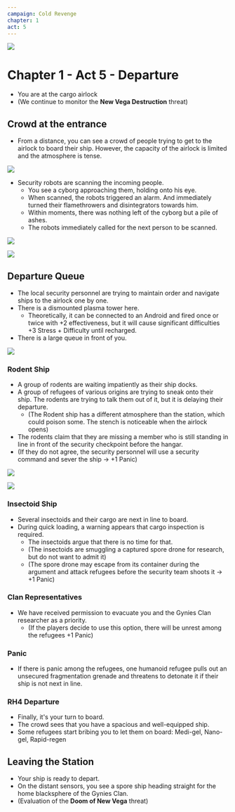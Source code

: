 ```yaml
---
campaign: Cold Revenge
chapter: 1
act: 5
---
```


![](/LP/ScrattCZ_sci-fi_mercenaries_and_civilians_evacuating_a_casino_s_d0e45988-8940-4d77-b448-d0dcc36de800.png)

# Chapter 1 - Act 5 - Departure

<Player url="https://youtu.be/Vb-jZDiGrDo?t=0" controls height={100} />

-   You are at the cargo airlock
-   (We continue to monitor the **New Vega Destruction** threat)

## Crowd at the entrance

-   From a distance, you can see a crowd of people trying to get to the airlock to board their ship. However, the capacity of the airlock is limited and the atmosphere is tense.

![](/LP/ScrattCZ_two_sci-fi_crowds_of_angry_humanoids_shouting_at_each__70560736-bf42-4734-a7e3-f55f7450352b.png)

-   Security robots are scanning the incoming people.
    -   You see a cyborg approaching them, holding onto his eye.
    -   When scanned, the robots triggered an alarm. And immediately turned their flamethrowers and disintegrators towards him.
    -   Within moments, there was nothing left of the cyborg but a pile of ashes.
    -   The robots immediately called for the next person to be scanned.

![](/LP/maps/New_Vega_Cargo_Airlock.jpg)

<List>
    <Actor
        name="Security Robots"
        size="US game"
        className="not-prose drop-shadow-md print:drop-shadow-none"
        imageUri="/LP/ScrattCZ_two_sci-fi_crowds_of_angry_humanoids_shouting_at_each__70560736-bf42-4734-a7e3-f55f7450352b.png"
        imagePosition="center 30%"
        notes="Action: Scanning - +1 effectiveness against anything in the zone until the end of the conflict. Flamethrower - 1x&nbsp;Injury, +1&nbsp;Heat, Disintegrator 2x/1x&nbsp;Injury. Resistant to shooting and melee attacks."
    />
    <Actor
        size="US game"
        imageUri="/LP/ScrattCZ_croud_of_sci-fi_floral_zombies_invading_a_futuristic_c_ec55d41e-04de-4a50-b3a5-7691310dda21.png"
        imagePosition="center top"
        className="not-prose drop-shadow-md print:drop-shadow-none print:filter-none"
        name="Endless Crowd of Spore Drones"
        notes="Lashing Attack: 1x Injury; Infection: if Defense fails -> Spore Infection"
    />
    <Clock
        className="not-prose drop-shadow-md print:drop-shadow-none"
        size="US game"
        title="Suspicion of Security Robots"
        current={0}
        total={4}
        threat="Gunfire"
        reward="Access to the airlock"
    />
    <Clock
        className="not-prose drop-shadow-md print:drop-shadow-none"
        size="US game"
        title="Disabling the Security Robots"
        current={0}
        total={8}
        threat="New Vega Destruction +1"
        reward="1x Disintegrator, 1x Flamethrower Arm"
    />
    <Clock
        className="not-prose drop-shadow-md print:drop-shadow-none"
        size="US game"
        title="Gathering of the Spore Drone Crowd"
        current={0}
        total={8}
        threat="Spore Drone Crowd Attacks"
    />
    <Clock
        className="not-prose drop-shadow-md print:drop-shadow-none"
        size="US game"
        title="Panic"
        current={0}
        total={6}
        threat="Everyone +1 Stress"
        reward="New Vega Destruction -1"
    />
    <Asset
        icon="/LP/icons/flamethrower-arm.jpg"
        title="Flamethrower Arm"
        effect="+1 effectiveness against the target + Igniting the zone. +1&nbsp;Destruction when installed (+1&nbsp;Heat when used, +2&nbsp;Injury when uninstalled)"
        className="drop-shadow-md print:drop-shadow-none"
    />
    <Asset
        icon="/LP/icons/rifle-3.png"
        title="Disintegrator"
        effect="+1 effectiveness against organic targets"
        className="drop-shadow-md print:drop-shadow-none"
    />
    <Effect
        icon="/LP/icons/spore-infection-2.png"
        title="Spore Infection"
        effect="+1&nbsp;Destruction"
        className="drop-shadow-md print:drop-shadow-none"
    />

</List>

![](/LP/ScrattCZ_two_crowds_of_angry_space-station_citizens_shouting_at_574f7a8a-b97f-44dd-a05d-891626c38e43.png)

## Departure Queue

-   The local security personnel are trying to maintain order and navigate ships to the airlock one by one.
-   There is a dismounted plasma tower here.
    -   Theoretically, it can be connected to an Android and fired once or twice with +2 effectiveness, but it will cause significant difficulties +3 Stress + Difficulty until recharged.
-   There is a large queue in front of you.

![](/LP/rat_man.jpg)

### Rodent Ship

-   A group of rodents are waiting impatiently as their ship docks.
-   A group of refugees of various origins are trying to sneak onto their ship. The rodents are trying to talk them out of it, but it is delaying their departure.
    -   (The Rodent ship has a different atmosphere than the station, which could poison some. The stench is noticeable when the airlock opens)
-   The rodents claim that they are missing a member who is still standing in line in front of the security checkpoint before the hangar.
-   (If they do not agree, the security personnel will use a security command and sever the ship -> +1 Panic)

![](/LP/ScrattCZ_several_sci-fi_insectoid_aliens_367f922c-6a98-45ef-acf0-c311f562483e.png)

![](/LP/insectoid.jpg)

### Insectoid Ship

-   Several insectoids and their cargo are next in line to board.
-   During quick loading, a warning appears that cargo inspection is required.
    -   The insectoids argue that there is no time for that.
    -   (The insectoids are smuggling a captured spore drone for research, but do not want to admit it)
    -   (The spore drone may escape from its container during the argument and attack refugees before the security team shoots it -> +1 Panic)

### Clan Representatives

-   We have received permission to evacuate you and the Gynies Clan researcher as a priority.
    -   (If the players decide to use this option, there will be unrest among the refugees +1 Panic)

### Panic

-   If there is panic among the refugees, one humanoid refugee pulls out an unsecured fragmentation grenade and threatens to detonate it if their ship is not next in line.

### RH4 Departure

-   Finally, it's your turn to board.
-   The crowd sees that you have a spacious and well-equipped ship.
-   Some refugees start bribing you to let them on board: Medi-gel, Nano-gel, Rapid-regen

<List>
    <Asset
        title="Medi-gel"
        icon="/LP/icons/injection.png"
        effect="repairs organic damage"
        className="drop-shadow-md print:drop-shadow-none"
    />
    <Asset
        title="Nano-gel"
        icon="/LP/icons/tube.png"
        effect="repairs mechanical damage"
        className="drop-shadow-md print:drop-shadow-none"
    />
    <Asset
        title="Rapid-regen"
        icon="/LP/icons/syringe-2.png"
        effect="Instantly heals all organic injuries. Tissue may mutate (+1&nbsp;havoc)"
        className="drop-shadow-md print:drop-shadow-none"
    />
    <Asset
        title="Lepidlonate"
        icon="/LP/icons/bag.png"
        effect="grenade that seals everything in the area for 1 round"
        className="drop-shadow-md print:drop-shadow-none"
    />
    <Asset
        title="EMP grenade"
        icon="/LP/icons/capsule.png"
        effect="grenade that disables all electronics in the area for 1 round"
        className="drop-shadow-md print:drop-shadow-none"
    />
</List>

## Leaving the Station

-   Your ship is ready to depart.
-   On the distant sensors, you see a spore ship heading straight for the home blacksphere of the Gynies Clan.
-   (Evaluation of the **Doom of New Vega** threat)
